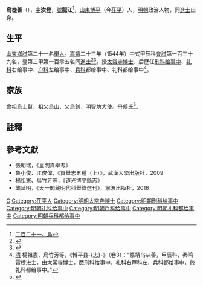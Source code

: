 {{Otheruses|other=名为乌龙江的其他事物|乌龙江}}
{{明清人物信息框
| 姓名 = 烏從善
| 原名 = 
| 圖片名稱= 
| 圖片大小 = 
| 圖片說明 = 
| 最高職務 = 禮科都給事中
| 國家 = 大明 
| 爵位 = 
| 籍貫 = [[山東等處承宣布政使司|山東]][[博平縣|博平縣]]（今[[茌平區|茌平區]]）
| 族裔 = 漢族
| 字號 = 字汝登，號龍江
| 諡號 = 
| 出生日期 = 生年不詳
| 出生地點 = [[山東等處承宣布政使司|山東]][[博平縣|博平縣]]（今[[茌平區|茌平區]]）
| 逝世日期 = 卒年不詳 
| 逝世地點 = 不詳
| 墓葬 = 
| 配偶 = 
| 親屬 = 曾祖烏士賢、祖父烏山、父烏釗。母傅氏
| 出身 = 
* 嘉靖二十三年甲辰科同進士出身
| 經歷 = 
| 著作 = 
}}

'''烏從善'''（{{bd|？||？|catIdx=W烏}}），[[表字|字]]'''汝登'''，[[號|號]]'''龍江'''<ref>[https://www.amtbtn.org/downloadfile.php?path=resource/doc/f59c920fe00734.pdf&filename=f59c920fe00734.pdf 二百二十一、烏]</ref>，[[山東等處承宣布政使司|山東]][[博平縣|博平]]（今[[茌平|茌平]]）人，[[明朝|明朝]]政治人物，同[[進士|進士]]出身。

==生平==
[[山東等處承宣布政使司|山東]][[鄉試|鄉試]]第二十一名[[舉人|舉人]]。[[嘉靖|嘉靖]]二十三年（1544年）中式甲辰科[[會試|會試]]第一百三十九名，登第三甲第一百零五名同[[進士|進士]]<ref>{{Cite book|title=《皇明贡举考》卷五|author=[[张朝瑞|张朝瑞]]|publisher=《续修四库全书》史部第828册|year=|isbn=|location=|pages=}}</ref><ref>{{Cite book|title=贡举志五种 上|author=鲁小俊，江俊伟著|publisher=武汉大学出版社|year=2009|isbn=978-7-307-07043-1|location=武汉|pages=}}</ref>。授[[太常寺|太常寺]][[博士|博士]]、后歷任[[刑科|刑科]][[给事中|给事中]]、[[礼科|礼科]]右给事中、[[户科|户科]]左给事中、[[兵科|兵科]]都给事中、礼科都给事中<ref>[[清|清]]·楊祖憲、烏竹芳等，《博平县-{志}-》（卷3）：“嘉靖乌从善，甲辰科，秦鸣雷榜进士，由太常寺博士，厯刑科给事中，礼科右戸科左，兵科都给事中，终礼科都给事中。”</ref>。

==家族==
曾祖烏士賢、祖父烏山、父烏釗，明智坊大使。母傅氏<ref>{{Cite book|title=天一阁藏明代科举录选刊 登科录 点校本|author=龚延明主编|publisher=宁波出版社|year=2016|isbn=978-7-5526-2320-8|location=宁波|pages=|quote=《天一閣藏明代科舉錄選刊.登科錄》之《嘉靖二十三年甲辰科進士登科錄》}}</ref>。

==註釋==
{{reflist}}

==參考文獻==
*張朝瑞，《皇明貢舉考》
*魯小俊、江俊偉，《貢舉志五種（上）》，武漢大學出版社，2009
*楊祖憲、烏竹芳等，《道光博平縣志》
*龔延明，《天一閣藏明代科舉錄選刊》，寧波出版社，2016

{{嘉靖二十三年甲辰科殿試金榜}}

{{Authority control}}
{{DEFAULTSORT:Wu烏}}
[[Category:烏姓|C]]
[[Category:茌平人|Category:茌平人]]
[[Category:明朝太常寺博士|Category:明朝太常寺博士]]
[[Category:明朝刑科给事中|Category:明朝刑科给事中]]
[[Category:明朝礼科给事中|Category:明朝礼科给事中]]
[[Category:明朝戶科给事中|Category:明朝戶科给事中]]
[[Category:明朝礼科都给事中|Category:明朝礼科都给事中]]
[[Category:明朝兵科都给事中|Category:明朝兵科都给事中]]